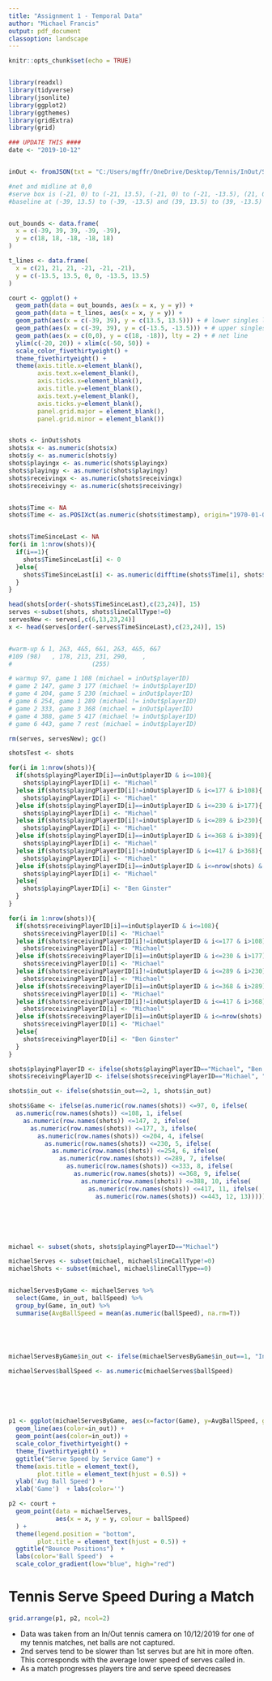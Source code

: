 ```yaml
---
title: "Assignment 1 - Temporal Data"
author: "Michael Francis"
output: pdf_document
classoption: landscape
---
```



```r
knitr::opts_chunk$set(echo = TRUE)


library(readxl)
library(tidyverse)
library(jsonlite)
library(ggplot2)
library(ggthemes)
library(gridExtra)
library(grid)

### UPDATE THIS ####
date <- "2019-10-12"


inOut <- fromJSON(txt = "C:/Users/mgffr/OneDrive/Desktop/Tennis/InOut/Singles/20191012-123330.json",flatten=T)

#net and midline at 0,0
#serve box is (-21, 0) to (-21, 13.5), (-21, 0) to (-21, -13.5), (21, 0) to (21, 13.5), (21, 0) to (21, -13.5),
#baseline at (-39, 13.5) to (-39, -13.5) and (39, 13.5) to (39, -13.5)


out_bounds <- data.frame(
  x = c(-39, 39, 39, -39, -39),
  y = c(18, 18, -18, -18, 18)
)

t_lines <- data.frame(
  x = c(21, 21, 21, -21, -21, -21),
  y = c(-13.5, 13.5, 0, 0, -13.5, 13.5)
)

court <- ggplot() +
  geom_path(data = out_bounds, aes(x = x, y = y)) +
  geom_path(data = t_lines, aes(x = x, y = y)) +
  geom_path(aes(x = c(-39, 39), y = c(13.5, 13.5))) + # lower singles lines
  geom_path(aes(x = c(-39, 39), y = c(-13.5, -13.5))) + # upper singles lines
  geom_path(aes(x = c(0,0), y = c(18, -18)), lty = 2) + # net line
  ylim(c(-20, 20)) + xlim(c(-50, 50)) +
  scale_color_fivethirtyeight() +
  theme_fivethirtyeight() +
  theme(axis.title.x=element_blank(),
        axis.text.x=element_blank(),
        axis.ticks.x=element_blank(),
        axis.title.y=element_blank(),
        axis.text.y=element_blank(),
        axis.ticks.y=element_blank(),
        panel.grid.major = element_blank(),
        panel.grid.minor = element_blank())


shots <- inOut$shots
shots$x <- as.numeric(shots$x)
shots$y <- as.numeric(shots$y)
shots$playingx <- as.numeric(shots$playingx)
shots$playingy <- as.numeric(shots$playingy)
shots$receivingx <- as.numeric(shots$receivingx)
shots$receivingy <- as.numeric(shots$receivingy)


shots$Time <- NA
shots$Time <- as.POSIXct(as.numeric(shots$timestamp), origin="1970-01-01", tz="UTC") 


shots$TimeSinceLast <- NA
for(i in 1:nrow(shots)){
  if(i==1){
    shots$TimeSinceLast[i] <- 0
  }else{
    shots$TimeSinceLast[i] <- as.numeric(difftime(shots$Time[i], shots$Time[i-1], units = "secs"))
  }
}

head(shots[order(-shots$TimeSinceLast),c(23,24)], 15)
serves <-subset(shots, shots$lineCallType!=0) 
servesNew <- serves[,c(6,13,23,24)]
x <- head(serves[order(-serves$TimeSinceLast),c(23,24)], 15)


#warm-up & 1, 2&3, 4&5, 6&1, 2&3, 4&5, 6&7
#109 (98)   , 178, 213, 231, 290,    , 
#                      (255)

# warmup 97, game 1 108 (michael = inOut$playerID)
# game 2 147, game 3 177 (michael != inOut$playerID)
# game 4 204, game 5 230 (michael = inOut$playerID)
# game 6 254, game 1 289 (michael != inOut$playerID)
# game 2 333, game 3 368 (michael = inOut$playerID)
# game 4 388, game 5 417 (michael != inOut$playerID)
# game 6 443, game 7 rest (michael = inOut$playerID)

rm(serves, servesNew); gc()

shotsTest <- shots

for(i in 1:nrow(shots)){
  if(shots$playingPlayerID[i]==inOut$playerID & i<=108){
    shots$playingPlayerID[i] <- "Michael"
  }else if(shots$playingPlayerID[i]!=inOut$playerID & i<=177 & i>108){
    shots$playingPlayerID[i] <- "Michael"
  }else if(shots$playingPlayerID[i]==inOut$playerID & i<=230 & i>177){
    shots$playingPlayerID[i] <- "Michael"
  }else if(shots$playingPlayerID[i]!=inOut$playerID & i<=289 & i>230){
    shots$playingPlayerID[i] <- "Michael"
  }else if(shots$playingPlayerID[i]==inOut$playerID & i<=368 & i>389){
    shots$playingPlayerID[i] <- "Michael"
  }else if(shots$playingPlayerID[i]!=inOut$playerID & i<=417 & i>368){
    shots$playingPlayerID[i] <- "Michael"
  }else if(shots$playingPlayerID[i]==inOut$playerID & i<=nrow(shots) & i>417){
    shots$playingPlayerID[i] <- "Michael"
  }else{
    shots$playingPlayerID[i] <- "Ben Ginster"
  }
}

for(i in 1:nrow(shots)){
  if(shots$receivingPlayerID[i]==inOut$playerID & i<=108){
    shots$receivingPlayerID[i] <- "Michael"
  }else if(shots$receivingPlayerID[i]!=inOut$playerID & i<=177 & i>108){
    shots$receivingPlayerID[i] <- "Michael"
  }else if(shots$receivingPlayerID[i]==inOut$playerID & i<=230 & i>177){
    shots$receivingPlayerID[i] <- "Michael"
  }else if(shots$receivingPlayerID[i]!=inOut$playerID & i<=289 & i>230){
    shots$receivingPlayerID[i] <- "Michael"
  }else if(shots$receivingPlayerID[i]==inOut$playerID & i<=368 & i>289){
    shots$receivingPlayerID[i] <- "Michael"
  }else if(shots$receivingPlayerID[i]!=inOut$playerID & i<=417 & i>368){
    shots$receivingPlayerID[i] <- "Michael"
  }else if(shots$receivingPlayerID[i]==inOut$playerID & i<=nrow(shots) & i>417){
    shots$receivingPlayerID[i] <- "Michael"
  }else{
    shots$receivingPlayerID[i] <- "Ben Ginster"
  }
}

shots$playingPlayerID <- ifelse(shots$playingPlayerID=="Michael", "Ben Ginster", "Michael")
shots$receivingPlayerID <- ifelse(shots$receivingPlayerID=="Michael", "Ben Ginster", "Michael")

shots$in_out <- ifelse(shots$in_out==2, 1, shots$in_out)

shots$Game <- ifelse(as.numeric(row.names(shots)) <=97, 0, ifelse(
  as.numeric(row.names(shots)) <=108, 1, ifelse(
    as.numeric(row.names(shots)) <=147, 2, ifelse(
      as.numeric(row.names(shots)) <=177, 3, ifelse(
        as.numeric(row.names(shots)) <=204, 4, ifelse(
          as.numeric(row.names(shots)) <=230, 5, ifelse(
            as.numeric(row.names(shots)) <=254, 6, ifelse(
              as.numeric(row.names(shots)) <=289, 7, ifelse(
                as.numeric(row.names(shots)) <=333, 8, ifelse(
                  as.numeric(row.names(shots)) <=368, 9, ifelse(
                    as.numeric(row.names(shots)) <=388, 10, ifelse(
                      as.numeric(row.names(shots)) <=417, 11, ifelse(
                        as.numeric(row.names(shots)) <=443, 12, 13)))))))))))))






michael <- subset(shots, shots$playingPlayerID=="Michael")

michaelServes <- subset(michael, michael$lineCallType!=0) 
michaelShots <- subset(michael, michael$lineCallType==0) 


michaelServesByGame <- michaelServes %>%
  select(Game, in_out, ballSpeed) %>%
  group_by(Game, in_out) %>%
  summarise(AvgBallSpeed = mean(as.numeric(ballSpeed), na.rm=T))





michaelServesByGame$in_out <- ifelse(michaelServesByGame$in_out==1, "In", "Out")

michaelServes$ballSpeed <- as.numeric(michaelServes$ballSpeed)






p1 <- ggplot(michaelServesByGame, aes(x=factor(Game), y=AvgBallSpeed, group=in_out, color=in_out)) +
  geom_line(aes(color=in_out)) +
  geom_point(aes(color=in_out)) +
  scale_color_fivethirtyeight() +
  theme_fivethirtyeight() +
  ggtitle("Serve Speed by Service Game") +
  theme(axis.title = element_text(), 
        plot.title = element_text(hjust = 0.5)) + 
  ylab('Avg Ball Speed') +
  xlab('Game')  + labs(color='') 

p2 <- court +
  geom_point(data = michaelServes,
             aes(x = x, y = y, colour = ballSpeed)
  ) +
  theme(legend.position = "bottom", 
        plot.title = element_text(hjust = 0.5)) +
  ggtitle("Bounce Positions")  + 
  labs(color='Ball Speed')  + 
  scale_color_gradient(low="blue", high="red") 

```

# Tennis Serve Speed During a Match

```r
grid.arrange(p1, p2, ncol=2)
```

\begin{flushright}
Source: Francis, M (2020, July 9). [Tennis Singles Match] Retrieved from https://github.com/MichaelFrancis23/MSDS-455-Data-Visualization/blob/master/Assignment\%201/20191012-123330.json
\end{flushright}

- Data was taken from an In/Out tennis camera on 10/12/2019 for one of my tennis matches, net balls are not captured.
- 2nd serves tend to be slower than 1st serves but are hit in more often. This corresponds with the average lower speed of serves called in.
- As a match progresses players tire and serve speed decreases
